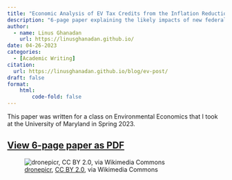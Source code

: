 ```yaml
---
title: "Economic Analysis of EV Tax Credits from the Inflation Reduction Act"
description: "6-page paper explaining the likely impacts of new federal policy incentives regarding Light-Duty Elective Vehicles."
author: 
  - name: Linus Ghanadan
    url: https://linusghanadan.github.io/
date: 04-26-2023
categories:
  - [Academic Writing]
citation:
  url: https://linusghanadan.github.io/blog/ev-post/
draft: false
format:
    html:
        code-fold: false
---
```


This paper was written for a class on Environmental Economics that I took at the University of Maryland in Spring 2023.

## [View 6-page paper as PDF](ev.pdf)

![[dronepicr](https://commons.wikimedia.org/wiki/File:Tesla_electric_car_charger_(30032293895).jpg), [CC BY 2.0](https://creativecommons.org/licenses/by/2.0/deed.en), via Wikimedia Commons](ev.jpeg)
